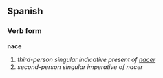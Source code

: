 ==Spanish==
===Verb form===
'''nace'''

# ''third-person singular indicative present of [[nacer]]''
# ''second-person singular imperative of nacer''